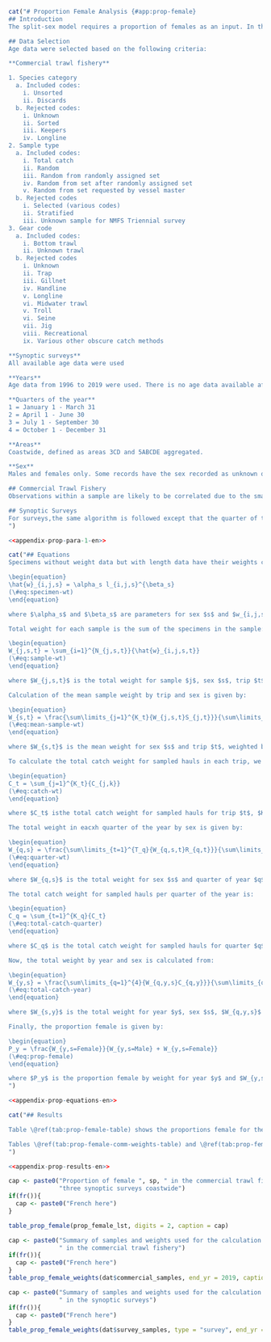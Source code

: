 ```r
cat("# Proportion Female Analysis {#app:prop-female}
## Introduction
The split-sex model requires a proportion of females as an input. In the Gulf of Alaska, observer length frequencies were used to determine that the stock is approximately 70% female (@goa2021). In `r bc`, both commercial fishery and synoptic survey data were used to determine the proportion female. This appendix descibes the weighting algorithm used, which is the same as what was used in @grandin2017 and based on the methods applied in @holt2016. The analysis here is based on aggregated area data for a coastwide stock.

## Data Selection
Age data were selected based on the following criteria:

**Commercial trawl fishery**

1. Species category
  a. Included codes:
    i. Unsorted
    ii. Discards
  b. Rejected codes:
    i. Unknown
    ii. Sorted
    iii. Keepers
    iv. Longline
2. Sample type
  a. Included codes:
    i. Total catch
    ii. Random
    iii. Random from randomly assigned set
    iv. Random from set after randomly assigned set
    v. Random from set requested by vessel master
  b. Rejected codes
    i. Selected (various codes)
    ii. Stratified
    iii. Unknown sample for NMFS Triennial survey
3. Gear code
  a. Included codes:
    i. Bottom trawl
    ii. Unknown trawl
  b. Rejected codes
    i. Unknown
    ii. Trap
    iii. Gillnet
    iv. Handline
    v. Longline
    vi. Midwater trawl
    v. Troll
    vi. Seine
    vii. Jig
    viii. Recreational
    ix. Various other obscure catch methods

**Synoptic surveys**
All available age data were used

**Years**
Age data from 1996 to 2019 were used. There is no age data available after 2019.

**Quarters of the year**
1 = January 1 - March 31
2 = April 1 - June 30
3 = July 1 - September 30
4 = October 1 - December 31

**Areas**
Coastwide, defined as areas 3CD and 5ABCDE aggregated.

**Sex**
Males and females only. Some records have the sex recorded as unknown or unsexed. Those records along with records with NULL sex were removed.

## Commercial Trawl Fishery
Observations within a sample are likely to be correlated due to the small area which is trawled in a single fishing event. In addition, trip samples may be correlated due to single vessel fishing practices. This algorithm calculates a sex-specifc mean weight by trip, calculated from individual sex-specific length observations converted to weight using Eq. XX, then uses Eqs.XX–XX to estimate proportion of females.

## Synoptic Surveys
For surveys,the same algorithm is followed except that the quarter of the year is not included in the calculation. This is because the surveys are single events which occur during the summer months only.
")
```

```r
<<appendix-prop-para-1-en>>
```

```r
cat("## Equations
Specimens without weight data but with length data have their weights calculated as follows:

\begin{equation}
\hat{w}_{i,j,s} = \alpha_s l_{i,j,s}^{\beta_s}
(\#eq:specimen-wt)
\end{equation}

where $\alpha_s$ and $\beta_s$ are parameters for sex $s$ and $w_{i,j,s}$ and $l_{i,j,s}$ are paired length-weight observations for specimen $i$ in sample $j$.

Total weight for each sample is the sum of the specimens in the sample:

\begin{equation}
W_{j,s,t} = \sum_{i=1}^{N_{j,s,t}}{\hat{w}_{i,j,s,t}}
(\#eq:sample-wt)
\end{equation}

where $W_{j,s,t}$ is the total weight for sample $j$, sex $s$, trip $t$, and $N_{j,s,t}$ is the number of specimens in sample $j$ for sex $s$.

Calculation of the mean sample weight by trip and sex is given by:

\begin{equation}
W_{s,t} = \frac{\sum\limits_{j=1}^{K_t}{W_{j,s,t}S_{j,t}}}{\sum\limits_{j=1}^{K_t}{S_{j,t}}}
(\#eq:mean-sample-wt)
\end{equation}

where $W_{s,t}$ is the mean weight for sex $s$ and trip $t$, weighted by sample weight, where $K_t$ is the number of samples in trip $t$, and $S_{j,t}$ is the sample weight for sample $j$ from trip $t$.

To calculate the total catch weight for sampled hauls in each trip, we use the following:

\begin{equation}
C_t = \sum_{j=1}^{K_t}{C_{j,k}}
(\#eq:catch-wt)
\end{equation}

where $C_t$ isthe total catch weight for sampled hauls for trip $t$, $K_t$ is the number of samples in trip $t$, and $C_{j,t}$ is the catch weight associated with sample $j$ and trip $t$.

The total weight in eacxh quarter of the year by sex is given by:

\begin{equation}
W_{q,s} = \frac{\sum\limits_{t=1}^{T_q}{W_{q,s,t}R_{q,t}}}{\sum\limits_{t=1}^{T_q}{R_{q,t}}}
(\#eq:quarter-wt)
\end{equation}

where $W_{q,s}$ is the total weight for sex $s$ and quarter of year $q$, $R_{q,t}$ is the trip weight for all sampled trips in quarter $q$, and $T_q$ is the number of sampled trips in quarter $q$.

The total catch weight for sampled hauls per quarter of the year is:

\begin{equation}
C_q = \sum_{t=1}^{K_q}{C_t}
(\#eq:total-catch-quarter)
\end{equation}

where $C_q$ is the total catch weight for sampled hauls for quarter $q$, $K_q$ is the number of trips in quarter $q$, and $C_t$ is the catch weight associted with trip $t$.

Now, the total weight by year and sex is calculated from:

\begin{equation}
W_{y,s} = \frac{\sum\limits_{q=1}^{4}{W_{q,y,s}C_{q,y}}}{\sum\limits_{q=1}^{4}{C_{q,y}}}
(\#eq:total-catch-year)
\end{equation}

where $W_{s,y}$ is the total weight for year $y$, sex $s$, $W_{q,y,s}$ is the weight in quarter $q$ of year $y$, and $C_{q,y}$ is the catch in quarter $q$ of year $y$.

Finally, the proportion female is given by:

\begin{equation}
P_y = \frac{W_{y,s=Female}}{W_{y,s=Male} + W_{y,s=Female}}
(\#eq:prop-female)
\end{equation}

where $P_y$ is the proportion female by weight for year $y$ and $W_{y,s}$ for $s=Female$ and $s=Male$ are given by Eq. \@ref(eq:total-catch-year).
")
```

```r
<<appendix-prop-equations-en>>
```

```r
cat("## Results

Table \@ref(tab:prop-female-table) shows the proportions female for the commercial trawl fishery and the four synoptic surveys. The means of all the years included in the table are shown in the last row. There is very good agreement between the survey and commercial mean proportions and the mean of the means is `r total_prop_female`. That is the proportion used as an input to all models (base, bridging, and sensitivities) in this assessment.

Tables \@ref(tab:prop-female-comm-weights-table) and \@ref(tab:prop-female-surv-weights-table) give a summary of the data used for the proportion female calculations. In most years there is a large number of weights included.
")
```

```r
<<appendix-prop-results-en>>
```

```r

cap <- paste0("Proportion of female ", sp, " in the commercial trawl fishery and ",
              "three synoptic surveys coastwide")
if(fr()){
  cap <- paste0("French here")
}

table_prop_female(prop_female_lst, digits = 2, caption = cap)

```

```r
cap <- paste0("Summary of samples and weights used for the calculation of proportion of female ", sp,
              " in the commercial trawl fishery")
if(fr()){
  cap <- paste0("French here")
}
table_prop_female_weights(dat$commercial_samples, end_yr = 2019, caption = cap)
```

```r
cap <- paste0("Summary of samples and weights used for the calculation of proportion of female ", sp,
              " in the synoptic surveys")
if(fr()){
  cap <- paste0("French here")
}
table_prop_female_weights(dat$survey_samples, type = "survey", end_yr = 2019, caption = cap)
```